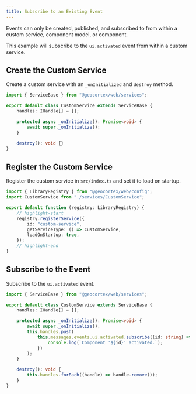```yaml
---
title: Subscribe to an Existing Event
---
```


Events can only be created, published, and subscribed to from within a custom service, component model, or component.

This example will subscribe to the `ui.activated` event from within a custom service.

## Create the Custom Service

Create a custom service with an `_onInitialized` and `destroy` method.

```ts title="src/services/CustomService.ts"
import { ServiceBase } from "@geocortex/web/services";

export default class CustomService extends ServiceBase {
    handles: IHandle[] = [];

    protected async _onInitialize(): Promise<void> {
        await super._onInitialize();
    }

    destroy(): void {}
}
```

## Register the Custom Service

Register the custom service in `src/index.ts` and set it to load on startup.

```ts title="src/index.ts"
import { LibraryRegistry } from "@geocortex/web/config";
import CustomService from "./services/CustomService";

export default function (registry: LibraryRegistry) {
    // highlight-start
    registry.registerService({
        id: "custom-service",
        getServiceType: () => CustomService,
        loadOnStartup: true,
    });
    // highlight-end
}
```

## Subscribe to the Event

Subscribe to the `ui.activated` event.

```ts title="src/services/CustomService.ts"
import { ServiceBase } from "@geocortex/web/services";

export default class CustomService extends ServiceBase {
    handles: IHandle[] = [];

    protected async _onInitialize(): Promise<void> {
        await super._onInitialize();
        this.handles.push(
            this.messages.events.ui.activated.subscribe((id: string) => {
                console.log(`Component '${id}' activated.`);
            })
        );
    }

    destroy(): void {
        this.handles.forEach((handle) => handle.remove());
    }
}
```
